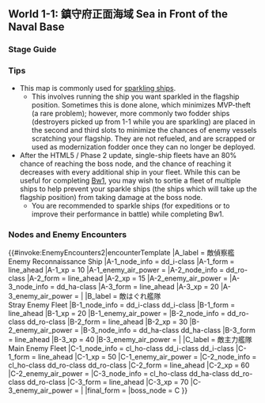 ==World 1-1: 鎮守府正面海域 Sea in Front of the Naval Base==
{{LabSortieworld
| map = 1 01.png
| difficulty = ☆
| item = None
| exp = Varies
| code = 近海警備 (Coastal Waters Defense)
| jptext = 鎮守府正面近海の警備に出動せよ！
| entext = Mobilize for a patrol of the waters outside the naval base!
}}

===Stage Guide===
{{MapBranchingTable
|title = 1-1 Branching Rules

|order = B, C

|A -> B = * If Fleet consist of 1 ship, 20% chance
* If each additional ship, add 5% chance per ship
|A -> C = * If Fleet consist of 1 ship, 80% chance
* If each additional ship, subtract 5% chance per ship
}}
===Tips===
*This map is commonly used for [[Morale/Fatigue#Running_1-1_solo|sparkling ships]].
**This involves running the ship you want sparkled in the flagship position. Sometimes this is done alone, which minimizes MVP-theft (a rare problem); however, more commonly two fodder ships (destroyers picked up from 1-1 while you are sparkling) are placed in the second and third slots to minimize the chances of enemy vessels scratching your flagship. They are not refueled, and are scrapped or used as modernization fodder once they can no longer be deployed.
*After the HTML5 / Phase 2 update, single-ship fleets have an 80% chance of reaching the boss node, and the chance of reaching it decreases with every additional ship in your fleet. While this can be useful for completing [[Quests#Bw1|Bw1]], you may wish to sortie a fleet of multiple ships to help prevent your sparkle ships (the ships which will take up the flagship position) from taking damage at the boss node.
**You are recommended to sparkle ships (for expeditions or to improve their performance in battle) while completing Bw1.

===Nodes and Enemy Encounters===
{{#invoke:EnemyEncounters2|encounterTemplate
|A_label = 敵偵察艦 <br> Enemy Reconnaissance Ship
|A-1_node_info = dd_i-class
|A-1_form = line_ahead
|A-1_xp = 10
|A-1_enemy_air_power =
|A-2_node_info = dd_ro-class
|A-2_form = line_ahead
|A-2_xp = 15
|A-2_enemy_air_power =
|A-3_node_info = dd_ha-class
|A-3_form = line_ahead
|A-3_xp = 20
|A-3_enemy_air_power =
|
|B_label = 敵はぐれ艦隊 <br> Stray Enemy Fleet
|B-1_node_info = dd_i-class dd_i-class
|B-1_form = line_ahead
|B-1_xp = 20
|B-1_enemy_air_power =
|B-2_node_info = dd_ro-class dd_ro-class
|B-2_form = line_ahead
|B-2_xp = 30
|B-2_enemy_air_power =
|B-3_node_info = dd_ha-class dd_ha-class
|B-3_form = line_ahead
|B-3_xp = 40
|B-3_enemy_air_power =
|
|C_label = 敵主力艦隊 <br> Main Enemy Fleet
|C-1_node_info = cl_ho-class dd_i-class dd_i-class
|C-1_form = line_ahead
|C-1_xp = 50
|C-1_enemy_air_power =
|C-2_node_info = cl_ho-class dd_ro-class dd_ro-class
|C-2_form = line_ahead
|C-2_xp = 60
|C-2_enemy_air_power =
|C-3_node_info = cl_ho-class dd_ha-class dd_ro-class dd_ro-class
|C-3_form = line_ahead
|C-3_xp = 70
|C-3_enemy_air_power =
|
|final_form = 
|boss_node = C
}}

{{:{{BASEPAGENAME}}/1-1/Drop list}}